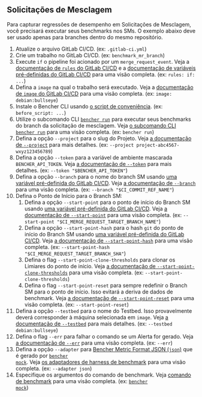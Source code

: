 
## Solicitações de Mesclagem

Para capturar regressões de desempenho em Solicitações de Mesclagem, você precisará executar seus benchmarks nos SMs.
O exemplo abaixo deve ser usado apenas para branches dentro do mesmo repositório.

<MergeRequestsCode />

1. Atualize o arquivo GitLab CI/CD.
   (ex: `.gitlab-ci.yml`)
2. Crie um trabalho no GitLab CI/CD.
   (ex: `benchmark_mr_branch`)
3. Execute `if` o pipeline foi acionado por um `merge_request_event`.
   Veja a [documentação de `rules` do GitLab CI/CD][gitlab ci cd rules]
   e a [documentação de variáveis pré-definidas do GitLab CI/CD][gitlab ci cd redefined variables] para uma visão completa.
   (ex: `rules: if: ...`)
4. Defina a `image` na qual o trabalho será executado.
   Veja a [documentação de `image` do GitLab CI/CD][gitlab ci cd image]
   para uma visão completa.
   (ex: `image: debian:bullseye`)
5. Instale o Bencher CLI usando [o script de conveniência][install bencher cli].
   (ex: `before_script: ...`)
6. Utilize o subcomando CLI <code><a href="/pt/docs/explanation/bencher-run/">bencher run</a></code>
   para executar seus benchmarks do branch da solicitação de mesclagem.
   Veja [o subcomando CLI `bencher run`][bencher run] para uma visão completa.
   (ex: `bencher run`)
7. Defina a opção `--project` para o slug do Projeto.
   Veja [a documentação de `--project`][project option] para mais detalhes.
   (ex: `--project project-abc4567-wxyz123456789`)
8. Defina a opção `--token` para a variável de ambiente mascarada `BENCHER_API_TOKEN`.
   Veja [a documentação de `--token`][token option] para mais detalhes.
   (ex: `--token "$BENCHER_API_TOKEN"`)
9. Defina a opção `--branch` para o nome do branch SM
   usando [uma variável pré-definida do GitLab CI/CD][gitlab ci cd redefined variables].
   Veja [a documentação de `--branch`][branch option] para uma visão completa.
   (ex: `--branch "$CI_COMMIT_REF_NAME"`)
10. Defina o Ponto de Início para o Branch SM:
    1. Defina a opção `--start-point` para o ponto de início do Branch SM
    usando [uma variável pré-definida do GitLab CI/CD][gitlab ci cd redefined variables].
    Veja [a documentação de `--start-point`][start point] para uma visão completa.
    (ex: `--start-point "$CI_MERGE_REQUEST_TARGET_BRANCH_NAME"`)
    2. Defina a opção `--start-point-hash` para o hash `git` do ponto de início do Branch SM
    usando [uma variável pré-definida do GitLab CI/CD][gitlab ci cd redefined variables].
    Veja [a documentação de `--start-point-hash`][start point hash] para uma visão completa.
    (ex: `--start-point-hash "$CI_MERGE_REQUEST_TARGET_BRANCH_SHA"`)
    3. Defina o flag `--start-point-clone-thresholds` para clonar os Limiares do ponto de início.
    Veja [a documentação de `--start-point-clone-thresholds`][start point clone thresholds] para uma visão completa.
    (ex: `--start-point-clone-thresholds`)
    4. Defina o flag `--start-point-reset` para sempre redefinir o Branch SM para o ponto de início.
    Isso evitará a deriva de dados de benchmark.
    Veja [a documentação de `--start-point-reset`][start point reset] para uma visão completa.
    (ex: `--start-point-reset`)
11. Defina a opção `--testbed` para o nome do Testbed.
   Isso provavelmente deverá corresponder à máquina selecionada em `image`.
   Veja [a documentação de `--testbed`][testbed option] para mais detalhes.
   (ex: `--testbed debian:bullseye`)
12. Defina o flag `--err` para falhar o comando se um Alerta for gerado.
   Veja [a documentação de `--err`][alert err] para uma visão completa.
   (ex: `--err`)
13. Defina a opção `--adapter` para [Bencher Metric Format JSON (`json`)][bmf] que é gerado por <code><a href="/pt/docs/reference/bencher-metric-format/#bencher-mock">bencher mock</a></code>.
   Veja [os adaptadores de harness de benchmark][adapter json] para uma visão completa.
   (ex: `--adapter json`)
14. Especifique os argumentos do comando de benchmark.
    Veja [comando de benchmark][command argument] para uma visão completa.
    (ex: <code><a href="/pt/docs/reference/bencher-metric-format/#bencher-mock">bencher mock</a></code>)

<MergeRequestsClosed />

[gitlab ci cd rules]: https://docs.gitlab.com/ee/ci/jobs/job_control.html#common-if-clauses-for-rules
[gitlab ci cd redefined variables]: https://docs.gitlab.com/ee/ci/variables/predefined_variables.html
[gitlab ci cd image]: https://docs.gitlab.com/ee/ci/yaml/index.html#image

[install bencher cli]: /pt/docs/how-to/install-cli/#install-cli-with-script
[bencher run]: /pt/docs/explanation/bencher-run/
[project option]: /pt/docs/explanation/bencher-run/#--project-project
[token option]: /pt/docs/explanation/bencher-run/#--token-token
[branch option]: /pt/docs/explanation/branch-selection/#--branch-branch
[start point]: /pt/docs/explanation/branch-selection/#--start-point-branch
[start point hash]: /pt/docs/explanation/branch-selection/#--start-point-hash-hash
[start point clone thresholds]: /pt/docs/explanation/branch-selection/#--start-point-clone-thresholds
[start point reset]: /pt/docs/explanation/branch-selection/#--start-point-reset
[testbed option]: /pt/docs/explanation/bencher-run/#--testbed-testbed
[alert err]: /pt/docs/explanation/thresholds/#--err
[bmf]: /pt/docs/reference/bencher-metric-format/
[adapter json]: /pt/docs/explanation/adapters/#-json
[github actions option]: /pt/docs/explanation/bencher-run/#--github-actions-github_token
[command argument]: /pt/docs/explanation/bencher-run/#benchmark-command
